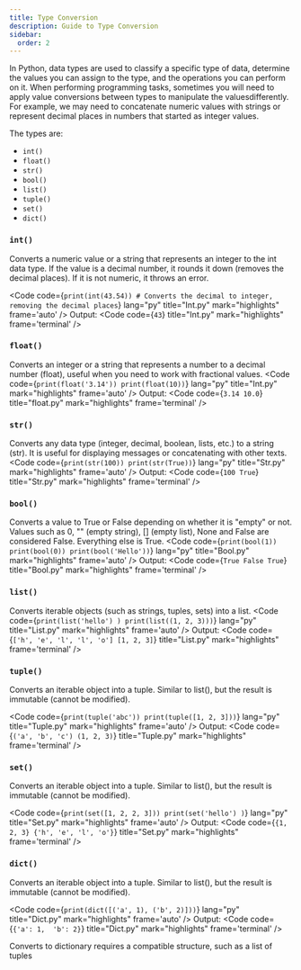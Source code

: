 ```yaml
---
title: Type Conversion
description: Guide to Type Conversion
sidebar:
  order: 2
---
```



In Python, data types are used to classify a specific type of data, determine the values ​​you can assign to the type, and the operations you can perform on it. When performing programming tasks, sometimes you will need to apply value conversions between types to manipulate the values ​​differently. For example, we may need to concatenate numeric values ​​with strings or represent decimal places in numbers that started as integer values.

The types are:

- `int()`
- `float()`
- `str()`
- `bool()`
- `list()`
- `tuple()`
- `set()`
- `dict()`

### `int()`

Converts a numeric value ​​or a string that represents an integer to the int data type. If the value ​​is a decimal number, it rounds it down (removes the decimal places). If it is not numeric, it throws an error.

<Code
code={`
print(int(43.54)) # Converts the decimal to integer, removing the decimal places
`}
lang="py"
title="Int.py"
mark="highlights"
frame='auto' />
Output:
<Code
code={`
43
`}
title="Int.py"
mark="highlights"
frame='terminal' />


### `float()`

Converts an integer or a string that represents a number to a decimal number (float), useful when you need to work with fractional values.
<Code
code={`
print(float('3.14'))
print(float(10))
`}
lang="py"
title="Int.py"
mark="highlights"
frame='auto' />
Output:
<Code
code={`
3.14
10.0
`}
title="float.py"
mark="highlights"
frame='terminal' />

### `str()`

Converts any data type (integer, decimal, boolean, lists, etc.) to a string (str). It is useful for displaying messages or concatenating with other texts.
<Code
code={`
print(str(100))
print(str(True))
`}
lang="py"
title="Str.py"
mark="highlights"
frame='auto' />
Output:
<Code
code={`
100
True
`}
title="Str.py"
mark="highlights"
frame='terminal' />

### `bool()`
Converts a value ​​to True or False depending on whether it is "empty" or not. Values ​​such as 0, "" (empty string), [] (empty list), None and False are considered False. Everything else is True.
<Code
code={`
print(bool(1))
print(bool(0))
print(bool('Hello'))
`}
lang="py"
title="Bool.py"
mark="highlights"
frame='auto' />
Output:
<Code
code={`
True
False
True
`}
title="Bool.py"
mark="highlights"
frame='terminal' />

### `list()`
Converts iterable objects (such as strings, tuples, sets) into a list.
<Code
code={`
print(list('hello') )
print(list((1, 2, 3)))
`}
lang="py"
title="List.py"
mark="highlights"
frame='auto' />
Output:
<Code
code={`
['h', 'e', 'l', 'l', 'o']
[1, 2, 3]
`}
title="List.py"
mark="highlights"
frame='terminal' />
### `tuple()`

Converts an iterable object into a tuple. Similar to list(), but the result is immutable (cannot be modified).

<Code
code={`
print(tuple('abc'))
print(tuple([1, 2, 3]))
`}
lang="py"
title="Tuple.py"
mark="highlights"
frame='auto' />
Output:
<Code
code={`
('a', 'b', 'c')
(1, 2, 3)
`}
title="Tuple.py"
mark="highlights"
frame='terminal' />

### `set()`

Converts an iterable object into a tuple. Similar to list(), but the result is immutable (cannot be modified).

<Code
code={`
print(set([1, 2, 2, 3]))
print(set('hello') )
`}
lang="py"
title="Set.py"
mark="highlights"
frame='auto' />
Output:
<Code
code={`
{1, 2, 3}
{'h', 'e', 'l', 'o'}
`}
title="Set.py"
mark="highlights"
frame='terminal' />

### `dict()`

Converts an iterable object into a tuple. Similar to list(), but the result is immutable (cannot be modified).

<Code
code={`
print(dict([('a', 1), ('b', 2)]))
`}
lang="py"
title="Dict.py"
mark="highlights"
frame='auto' />
Output:
<Code
code={`
{'a': 1, 
 'b': 2}
`}
title="Dict.py"
mark="highlights"
frame='terminal' />

<Aside type='note'>
  Converts to dictionary requires a compatible structure, such as a list of tuples 
</Aside>
